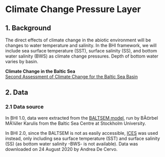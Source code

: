 # Climate Change Pressure Layer


## 1. Background 
The direct effects of climate change in the abiotic environment will be changes to water temperature and salinity. In the BHI framework, we will include sea surface temperature (SST), surface salinity (SS), and bottom water salinity (BWS) as climate change pressures. Depth of bottom water varies by basin.

**Climate Change in the Baltic Sea**  
[Second Assessment of Climate Change for the Baltic Sea Basin](http://www.springer.com/gp/book/9783319160054)  

## 2. Data

### 2.1 Data source
In BHI 1.0, data were extracted from the [BALTSEM model](http://www.balticnest.org/balticnest/thenestsystem/baltsem.4.3186f824143d05551ad20ea.html), run by BÃ¤rbel MÃ¼ller Karulis from the Baltic Sea Centre at Stockholm University.

In BHI 2.0, since the BALTSEM is not as easily accessible, [ICES](https://ocean.ices.dk/Helcom/Helcom.aspx?Mode=1) was used instead, only including sea surface temperature (SST) and surface salinity (SS) (as bottom water salinity -BWS- is not available). Data was downloaded on 24 August 2020 by Andrea De Cervo. 

